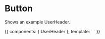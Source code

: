 
<Meta title="User / Components" component={UserHeader} />

# Button

<ArgsTable of={UserHeader} />

Shows an example UserHeader.

<Canvas>
  <Story name="User Header">
    {{
        components: { UserHeader },
        template: `
          <user-header />
          `
    }}
  </Story>
</Canvas>